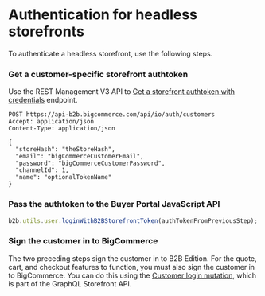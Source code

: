 # Authentication for headless storefronts

To authenticate a headless storefront, use the following steps.

<Steps>

### Get a customer-specific storefront authtoken

Use the REST Management V3 API to [Get a storefront authtoken with credentials](https://bundleb2b.stoplight.io/docs/openapi/rest-management/auth/operations/create-a-auth-customer) endpoint. 

```http filename="Get a storefront authtoken" copy
POST https://api-b2b.bigcommerce.com/api/io/auth/customers
Accept: application/json
Content-Type: application/json

{
  "storeHash": "theStoreHash",
  "email": "bigCommerceCustomerEmail",
  "password": "bigCommerceCustomerPassword",
  "channelId": 1,
  "name": "optionalTokenName"
}
```

### Pass the authtoken to the Buyer Portal JavaScript API

```js
b2b.utils.user.loginWithB2BStorefrontToken(authTokenFromPreviousStep);
```

### Sign the customer in to BigCommerce

The two preceding steps sign the customer in to B2B Edition. For the quote, cart, and checkout features to function, you must also sign the customer in to BigCommerce. You can do this using the [Customer login mutation](), which is part of the GraphQL Storefront API.

</Steps>
